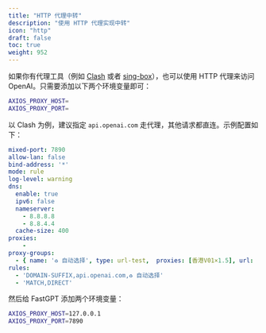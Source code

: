 ```yaml
---
title: "HTTP 代理中转"
description: "使用 HTTP 代理实现中转"
icon: "http"
draft: false
toc: true
weight: 952
---
```


如果你有代理工具（例如 [Clash](https://github.com/Dreamacro/clash) 或者 [sing-box](https://github.com/SagerNet/sing-box)），也可以使用 HTTP 代理来访问 OpenAI。只需要添加以下两个环境变量即可：

```bash
AXIOS_PROXY_HOST=
AXIOS_PROXY_PORT=
```

以 Clash 为例，建议指定 `api.openai.com` 走代理，其他请求都直连。示例配置如下：

```yaml
mixed-port: 7890
allow-lan: false
bind-address: '*'
mode: rule
log-level: warning
dns:  
  enable: true  
  ipv6: false  
  nameserver:  
    - 8.8.8.8
    - 8.8.4.4 
  cache-size: 400
proxies:
    - 
proxy-groups:
  - { name: '♻️ 自动选择', type: url-test,  proxies: [香港V01×1.5], url: 'https://api.openai.com', interval: 3600}
rules:
  - 'DOMAIN-SUFFIX,api.openai.com,♻️ 自动选择'
  - 'MATCH,DIRECT'
```

然后给 FastGPT 添加两个环境变量：

```bash
AXIOS_PROXY_HOST=127.0.0.1
AXIOS_PROXY_PORT=7890
```


